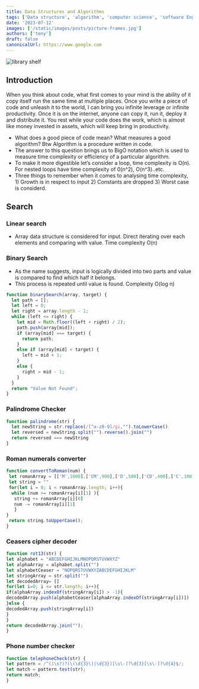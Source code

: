 ```yaml
---
title: Data Structures and Algorithms
tags: ['Data structure', 'algorithm', 'computer science', 'software Engineering']
date: '2023-07-12'
images: ['/static/images/posts/picture-frames.jpg']
authors: ['tony']
draft: false
canonicalUrl: https://www.google.com
---
```


<Image
  className="w-full rounded-xl"
  alt="library shelf"
  src="/static/images/posts/picture-frames.jpg"
  layout="responsive"
  width={450}
  height={250}
/>

<TOCInline toc={props.toc} asDisclosure toHeading={3} />

## Introduction

When you think about code, what first comes to your mind is the ability of it copy itself run the same time at multiple places. Once you write a piece of code and unleash it to the world, I can bring you infinite leverage or infinite productivity. Once it is on the internet, anyone can copy it, run it, deploy it and distribute it. You rest while your code does the work, which is almost like money invested in assets, which will keep bring in productivity.

- What does a good piece of code mean? What measures a good algorithm? Btw Algorithm is a procedure written in code.
- The answer to this question brings us to BigO notation which is used to measure time complexity or efficiency of a particular algorithm.
- To make it more digestible let’s consider a loop, time complexity is O(n). For nested loops have time complexity of 0(n^2), O(n^3)..etc.
- Three things to remember when it comes to analysing time complexity, 1) Growth is in respect to input 2) Constants are dropped 3) Worst case is considerd.

## Search

### Linear search

- Array data structure is considered for input. Direct iterating over each elements and comparing with value. Time complexity O(n)

### Binary Search

- As the name suggests, input is logically divided into two parts and value is compared to find which half it belongs.
- This process is repeated until value is found. Complexity O(log n)

```JavaScript
function binarySearch(array, target) {
  let path = [];
  let left = 0;
  let right = array.length - 1;
  while (left <= right) {
    let mid = Math.floor((left + right) / 2);
    path.push(array[mid]);
    if (array[mid] === target) {
      return path;
    }
    else if (array[mid] < target) {
      left = mid + 1;
    }
    else {
      right = mid - 1;
    }
  }
  return "Value Not Found";
}
```

### Palindrome Checker

```JavaScript
function palindrome(str) {
  let newString = str.replace(/[^a-z0-9]/gi,"").toLowerCase()
  let reversed = newString.split("").reverse().join("")
  return reversed === newString
}
```

### Roman numerals converter

```JavaScript
function convertToRoman(num) {
 let romanArray = [['M',1000],['CM',900],['D',500],['CD',400],['C',100],['XC',90],['L',50],['XL',40],['X',10],['IX',9],['V',5],['IV',4],['I',1]]
 let string = ""
 for(let i = 0; i < romanArray.length; i++){
  while (num >= romanArray[i][1] ){
   string += romanArray[i][0]
   num -= romanArray[i][1]
   }
}
 return string.toUpperCase();
}
```

### Ceasers cipher decoder

```JavaScript
function rot13(str) {
let alphabet = "ABCDEFGHIJKLMNOPQRSTUVWXYZ"
let alphaArray = alphabet.split("")
let alphabetCeaser = "NOPQRSTUVWXYZABCDEFGHIJKLM"
let stringArray = str.split("")
let decodedArray= []
for(let i=0; i <= str.length; i++){
if(alphaArray.indexOf(stringArray[i]) > -1){
decodedArray.push(alphabetCeaser[alphaArray.indexOf(stringArray[i])])
}else {
decodedArray.push(stringArray[i])
}
}
return decodedArray.join("");
}

```

### Phone number checker

```JavaScript
function telephoneCheck(str) {
let pattern = /^(1\s?)?(\(\d{3}\)|\d{3})[\s\-]?\d{3}[\s\-]?\d{4}$/;
let match = pattern.test(str);
return match;
}
```
